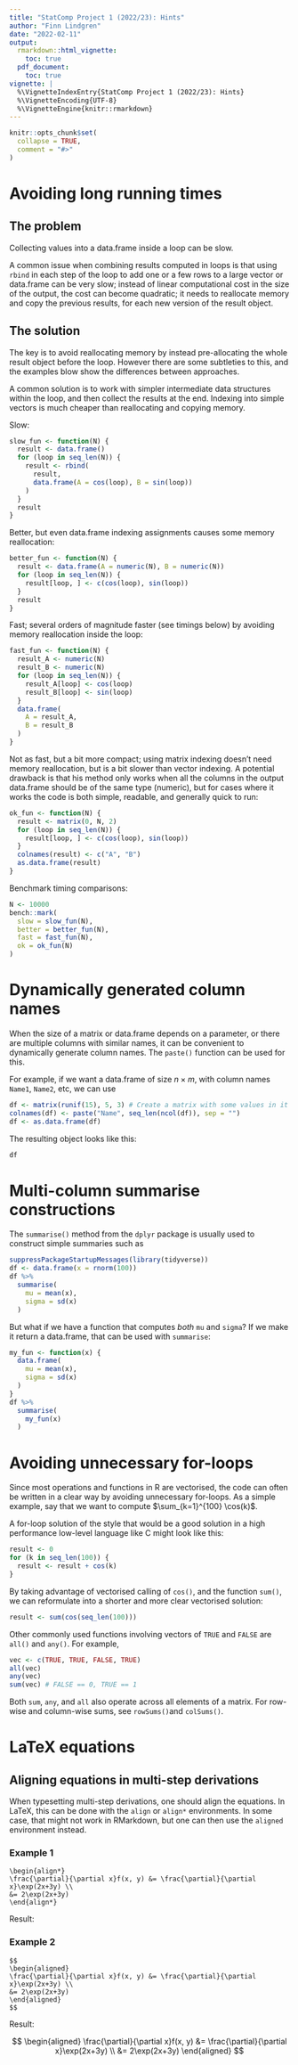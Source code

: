 ```yaml
---
title: "StatComp Project 1 (2022/23): Hints"
author: "Finn Lindgren"
date: "2022-02-11"
output:
  rmarkdown::html_vignette:
    toc: true
  pdf_document:
    toc: true
vignette: |
  %\VignetteIndexEntry{StatComp Project 1 (2022/23): Hints}
  %\VignetteEncoding{UTF-8}
  %\VignetteEngine{knitr::rmarkdown}
---
```


```r
knitr::opts_chunk$set(
  collapse = TRUE,
  comment = "#>"
)
```

# Avoiding long running times

## The problem

Collecting values into a data.frame inside a loop can be slow.

A common issue when combining results computed in loops is that using `rbind` in each step of the loop to add one or a few rows to a large vector or data.frame can be very slow; instead of linear computational cost in the size of the output, the cost can become quadratic; it needs to reallocate memory and copy the previous results, for each new version of the result object.

## The solution

The key is to avoid reallocating memory by instead pre-allocating the whole result object before the loop. However there are some subtleties to this, and the examples blow show the differences between approaches.

A common solution is to work with simpler intermediate data structures within the loop, and then collect the results at the end.
Indexing into simple vectors is much cheaper than reallocating and copying memory.

Slow:
```r
slow_fun <- function(N) {
  result <- data.frame()
  for (loop in seq_len(N)) {
    result <- rbind(
      result,
      data.frame(A = cos(loop), B = sin(loop))
    )
  }
  result
}
```

Better, but even data.frame indexing assignments causes some memory reallocation:
```r
better_fun <- function(N) {
  result <- data.frame(A = numeric(N), B = numeric(N))
  for (loop in seq_len(N)) {
    result[loop, ] <- c(cos(loop), sin(loop))
  }
  result
}
```

Fast; several orders of magnitude faster (see timings below) by avoiding memory reallocation inside the loop:
```r
fast_fun <- function(N) {
  result_A <- numeric(N)
  result_B <- numeric(N)
  for (loop in seq_len(N)) {
    result_A[loop] <- cos(loop)
    result_B[loop] <- sin(loop)
  }
  data.frame(
    A = result_A,
    B = result_B
  )
}
```

Not as fast, but a bit more compact; using matrix indexing doesn't need memory reallocation, but is a bit slower than vector indexing. A potential drawback is that his method only works when all the columns in the output data.frame should be of the same type (numeric), but
for cases where it works the code is both simple, readable, and generally quick to run:
```r
ok_fun <- function(N) {
  result <- matrix(0, N, 2)
  for (loop in seq_len(N)) {
    result[loop, ] <- c(cos(loop), sin(loop))
  }
  colnames(result) <- c("A", "B")
  as.data.frame(result)
}
```

Benchmark timing comparisons:
```r
N <- 10000
bench::mark(
  slow = slow_fun(N),
  better = better_fun(N),
  fast = fast_fun(N),
  ok = ok_fun(N)
)
```

# Dynamically generated column names

When the size of a matrix or data.frame depends on a parameter, or there are multiple columns with similar names, it can be convenient to dynamically generate column names. The `paste()` function can be used for this.

For example, if we want a data.frame of size $n\times m$, with column names `Name1`, `Name2`, etc, we can use
```r
df <- matrix(runif(15), 5, 3) # Create a matrix with some values in it
colnames(df) <- paste("Name", seq_len(ncol(df)), sep = "")
df <- as.data.frame(df)
```
The resulting object looks like this:
```r
df
```

# Multi-column summarise constructions

The `summarise()` method from the `dplyr` package is usually used to construct simple summaries such as
```r
suppressPackageStartupMessages(library(tidyverse))
df <- data.frame(x = rnorm(100))
df %>%
  summarise(
    mu = mean(x),
    sigma = sd(x)
  )
```
But what if we have a function that computes _both_ `mu` and `sigma`?
If we make it return a data.frame, that can be used with `summarise`:
```r
my_fun <- function(x) {
  data.frame(
    mu = mean(x),
    sigma = sd(x)
  )
}
df %>%
  summarise(
    my_fun(x)
  )
```


# Avoiding unnecessary for-loops

Since most operations and functions in R are vectorised, the code can often be
written in a clear way by avoiding unnecessary for-loops. As a simple example,
say that we want to compute $\sum_{k=1}^{100} \cos(k)$.

A for-loop solution of the style
that would be a good solution in a high performance low-level language like C
might look like this:
```r
result <- 0
for (k in seq_len(100)) {
  result <- result + cos(k)
}
```
By taking advantage of vectorised calling of `cos()`, and the function `sum()`,
we can reformulate into a shorter and more clear vectorised solution:
```r
result <- sum(cos(seq_len(100)))
```

Other commonly used functions involving vectors of `TRUE` and `FALSE` are `all()`
and `any()`. For example,
```r
vec <- c(TRUE, TRUE, FALSE, TRUE)
all(vec)
any(vec)
sum(vec) # FALSE == 0, TRUE == 1
```

Both `sum`, `any`, and `all` also operate across all elements of a matrix.
For row-wise and column-wise sums, see `rowSums()`and `colSums()`.

# LaTeX equations

## Aligning equations in multi-step derivations

When typesetting multi-step derivations, one should align the equations. In
LaTeX, this can be done with the `align` or `align*` environments.
In some case, that might not work in RMarkdown, but one can then use the
`aligned` environment instead.

### Example 1

```
\begin{align*}
\frac{\partial}{\partial x}f(x, y) &= \frac{\partial}{\partial x}\exp(2x+3y) \\
&= 2\exp(2x+3y)
\end{align*}
```
Result:

\begin{align*}
\frac{\partial}{\partial x}f(x, y) &= \frac{\partial}{\partial x}\exp(2x+3y) \\
&= 2\exp(2x+3y)
\end{align*}

### Example 2

```
$$
\begin{aligned}
\frac{\partial}{\partial x}f(x, y) &= \frac{\partial}{\partial x}\exp(2x+3y) \\
&= 2\exp(2x+3y)
\end{aligned}
$$
```
Result:

$$
\begin{aligned}
\frac{\partial}{\partial x}f(x, y) &= \frac{\partial}{\partial x}\exp(2x+3y) \\
&= 2\exp(2x+3y)
\end{aligned}
$$
